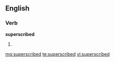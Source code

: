 ==English==

===Verb===
'''superscribed'''

# {{past of|superscribe}}

[[mg:superscribed]]
[[te:superscribed]]
[[vi:superscribed]]